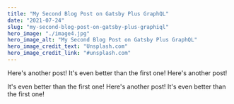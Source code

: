 ```yaml
---
title: "My Second Blog Post on Gatsby Plus GraphQL"
date: "2021-07-24"
slug: "my-second-blog-post-on-gatsby-plus-graphiql"
hero_image: "./image4.jpg"
hero_image_alt: "My Second Blog Post on Gatsby Plus GraphQL"
hero_image_credit_text: "Unsplash.com"
hero_image_credit_link: "#unsplash.com"
---
```


Here's another post! It's even better than the first one!
Here's another post!

It's even better than the first one!
Here's another post! It's even better than the first one!
